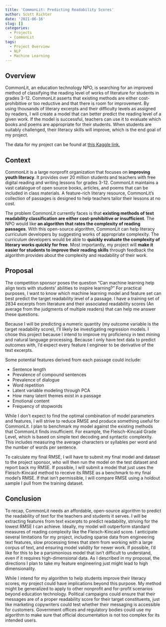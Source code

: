 ```yaml
---
title: 'CommonLit: Predicting Readability Scores'
author: Scott Richter
date: '2021-06-16'
slug: []
categories:
  - Projects
  - CommonLit
tags:
  - Project Overview
  - NLP
  - Machine Learning
---
```


## Overview

CommonLit, an education technology NPO, is searching for an improved method of classifying the reading level of works of literature for students in grades 3-12. CommonLit asserts that existing methods are either cost-prohibitive or too reductive and that there is room for improvement. By using thousands of literary excerpts and their difficulty levels as assigned by readers, I will create a model that can better predict the reading level of a given work. If the model is successful, teachers can use it to evaluate which books and poems are appropriate for their students. When students are suitably challenged, their literacy skills will improve, which is the end goal of my project.

The data for my project can be found at [this Kaggle link.](https://www.kaggle.com/c/commonlitreadabilityprize/overview)

## Context
CommonLit is a large nonprofit organization that focuses on **improving youth literacy**. It provides over 20 million students and teachers with free digital reading and writing lessons for grades 3-12. CommonLit maintains a vast catalogue of open source books, articles, and poems that can be included in class materials. A feature-rich literary resource, CommonLit's collection of passages is designed to help teachers tailor their lessons at no cost.

The problem CommonLit currently faces is that **existing methods of text readability classification are either cost-prohibitive or insufficient**. The NPO would like **an algorithm that rates the complexity of reading passages**. With this open-source algorithm, CommonLit can help literacy curriculum developers by suggesting works of appropriate complexity. The curriculum developers would be able to **quickly evaluate the complexity of literary works quickly for free**. Most importantly, my project will **make it easier for students to improve their reading skills** through feedback the algorithm provides about the complexity and readability of their work.


## Proposal

The competition sponsor poses the question "Can machine learning help align texts with students' abilities to inspire learning?"
For practical purposes, I want to know which machine learning model and feature set can best predict the target readability level of a passage. I have a training set of 2834 excerpts from literature and their associated readability scores (An average from the judgments of multiple readers) that can help me answer these questions.

Because I will be predicting a numeric quantity (my outcome variable is the target readability score), I'll likely be investigating regression models. I chose this project because I intend to improve my proficiency in text mining and natural language processing. Because I only have text data to predict outcomes with, I'd expect every feature I engineer to be derivative of the text excerpts. 

Some potential features derived from each passage could include:  

* Sentence length
* Prevalence of compound sentences
* Prevalence of dialogue
* Word repetition
* Latent variable modeling through PCA
* How many latent themes exist in a passage
* Emotional content
* Frequency of stopwords


While I don't expect to find the optimal combination of model parameters and features, I will strive to reduce RMSE and produce something useful for CommonLit. I plan to benchmark my model against the existing methods that CommonLit finds insufficient. For example, the Fleisch-Kincaid Grade Level, which is based on simple text decoding and syntactic complexity. This includes measuring the average characters or syllables per word and the number of words per sentence. 

To calculate my final RMSE, I will have to submit my final model and dataset to the project sponsor, who will then run the model on the test dataset and report back my RMSE. If possible, I will submit a model that just uses the Fleisch-Kincaid method to receive its RMSE as a benchmark to my final model's RMSE. If that isn't permissible, I will compare RMSE using a holdout sample I pull from the training dataset.

## Conclusion
To recap, CommonLit needs an affordable, open-source algorithm to predict the readability of text for the teachers and students it serves. I will be extracting features from text excerpts to predict readability, striving for the lowest RMSE I can achieve. Ideally, my model will outperform standard measures of reading complexity like the Fleisch-Kincaid score. I anticipate several limitations for my project, including sparse data from engineering text features, slow processing times that stem from working with a large corpus of text, and ensuring model validity for newer work. If possible, I'd like for this to be a parsimonious model that isn't difficult to understand, even if it requires high-dimensional data. As I described in my proposal, the directions I plan to take my feature engineering just might lead to high dimensionality.

While I intend for my algorithm to help students improve their literacy scores, my project could have implications beyond this purpose. My method might be generalized to apply to other nonprofit and for-profit scenarios beyond education technology. Political campaigns could ensure that their messages are of a proper readability score for their target constituents, just like marketing copywriters could test whether their messaging is accessible for customers. Government offices and regulatory bodies could use my algorithm to make sure that official documentation is not too complex for its intended users.